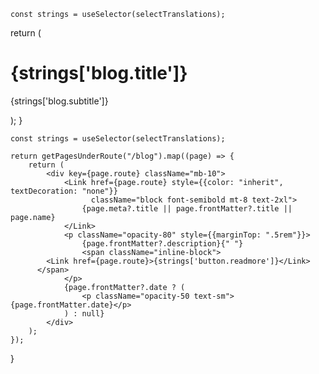 

    const strings = useSelector(selectTranslations);

return (
<div className="max-w-screen-lg mx-auto pt-4 pb-8 mb-16 border-b border-gray-400 border-opacity-20">
<Head>
<title>MohistMC - Blog</title>
</Head>
<h1>
<span className="font-bold leading-tight lg:text-5xl">{strings['blog.title']}</span>
</h1>
<p className="text-center text-gray-500 dark:text-gray-400 font-space-grotesk">
{strings['blog.subtitle']}
</p>
</div>
);
}


    const strings = useSelector(selectTranslations);

    return getPagesUnderRoute("/blog").map((page) => {
        return (
            <div key={page.route} className="mb-10">
                <Link href={page.route} style={{color: "inherit", textDecoration: "none"}}
                      className="block font-semibold mt-8 text-2xl">
                    {page.meta?.title || page.frontMatter?.title || page.name}
                </Link>
                <p className="opacity-80" style={{marginTop: ".5rem"}}>
                    {page.frontMatter?.description}{" "}
                    <span className="inline-block">
            <Link href={page.route}>{strings['button.readmore']}</Link>
          </span>
                </p>
                {page.frontMatter?.date ? (
                    <p className="opacity-50 text-sm">{page.frontMatter.date}</p>
                ) : null}
            </div>
        );
    });

}

<BlogHeader />
<BlogIndex />
